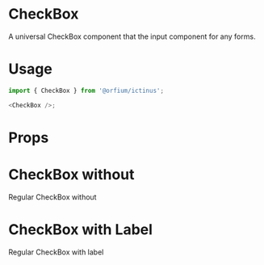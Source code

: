 
<Meta title="Design System/CheckBox" component={CheckBox} />

# CheckBox

A universal CheckBox component that the input component for any forms.

# Usage

```js
import { CheckBox } from '@orfium/ictinus';

<CheckBox />;
```

# Props

<Props of={CheckBox} />

# CheckBox without

Regular CheckBox without

<Preview>
  <Story name="CheckBox without">
    <div>
      <Stack>
        <CheckBox checked={true} />
        <CheckBox checked={false} />
        <CheckBox checked={true} intermediate />
        <CheckBox checked={false} intermediate />
        <CheckBox checked={false} intermediate disabled />
      </Stack>
      <Stack>
        <CheckBox checked={true} filled={false} />
        <CheckBox checked={false} filled={false} />
        <CheckBox checked={true} filled={false} intermediate />
        <CheckBox checked={false} filled={false} intermediate />
        <CheckBox checked={false} filled={false} intermediate disabled />
      </Stack>
    </div>
  </Story>
</Preview>

# CheckBox with Label

Regular CheckBox with label

<Preview>
  <Story name="CheckBox with Label">
    <div>
      <Stack>
        <CheckBox checked={false} label={'Not checked single'} />
        <CheckBox checked label={'Checked Single'} />
        <CheckBox checked={true} label={'Disabled single'} disabled />
        <CheckBox checked={true} intermediate label={'Checked intermediate'} />
        <CheckBox checked={false} intermediate label={'Not checked intermediate'} />
        <CheckBox checked={true} intermediate label={'Disabled checked intermediate'} disabled />
      </Stack>
      <Stack>
        <CheckBox checked={false} filled={false} label={'Not checked single'} />
        <CheckBox checked filled={false} label={'Checked Single'} />
        <CheckBox checked={true} filled={false} label={'Disabled single'} disabled />
        <CheckBox checked={true} filled={false} intermediate label={'Checked intermediate'} />
        <CheckBox checked={false} filled={false} intermediate label={'Not checked intermediate'} />
        <CheckBox checked={true} filled={false} intermediate label={'Disabled checked intermediate'} disabled />
      </Stack>
    </div>
  </Story>
</Preview>

<Preview>
  <Story name="CheckBox with Props" parameters={{ decorators: [withKnobs] }}>
    <Stack>
      <CheckBox
        checked={boolean('checked', false)}
        intermediate={boolean('intermediate', false)}
        filled={boolean('filled', true)}
        label={text('custom label', '')}
        disabled={boolean('disabled', false)}
      />
    </Stack>
  </Story>
</Preview>
